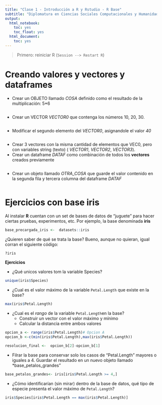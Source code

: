 ```yaml
---
title: "Clase 1 - Introducción a R y Rstudio - R Base" 
subtitle: "Diplomatura en Ciencias Sociales Computacionales y Humanidades Digintales - UNSAM"
output:
  html_notebook:
    toc: yes
    toc_float: yes
  html_document:
    toc: yes
---
```

> Primero: reiniciar R (`Session --> Restart R`)

# Creando valores y vectores y dataframes 

- Crear un OBJETO llamado _COSA_ definido como el resultado de la multiplicación: 5*6
```r

```


- Crear un VECTOR _VECTOR0_ que contenga los números 10, 20, 30.
```r

```


- Modificar el segundo elemento del _VECTOR0_, asignandole el valor *40*
```r

```


- Crear 3 vectores con la misma cantidad de elementos que VEC0, pero con variables string (texto) ( _VECTOR1_, _VECTOR2_, _VECTOR3_).
- Crear un dataframe _DATAF_ como combinación de todos los __vectores__ creados previamente
```r

```


- Crear un objeto llamado *OTRA_COSA* que guarde el valor contenido en la segunda fila y tercera columna del dataframe _DATAF_
```r

```



# Ejercicios con base **iris**


Al instalar **R** cuentan con un set de bases de datos de "juguete" para hacer ciertas pruebas, experimentos, etc. Por ejemplo, la base denominada **iris**
```r
base_precargada_iris <-  datasets::iris       
```

¿Quieren saber de qué se trata la base? Bueno, aunque no quieran, igual corran el siguiente código:
```r
?iris
```

**Ejercicios**      

- ¿Qué unicos valores tom la variable Species?

```r
unique(iris$Species)
```

- ¿Cual es el valor máximo de la variable `Petal.Length` que existe en la base?

```r
max(iris$Petal.Length)
```
- ¿Cual es el *rango* de la variable `Petal.Length`en la base? 
  - Construir un vector con el valor máximo y mínimo
  - Calcular la distancia entre ambos valores

```r
opcion_a <- range(iris$Petal.Length)# Opcion A 
opcion_b <-c(min(iris$Petal.Length),max(iris$Petal.Length))

resolucion_final <-  opcion_b[2]-opcion_b[1]
```

 - Filrar la base para conservar solo los casos de "Petal.Length" mayores o iguales a 4. Guardar el resultado en un nuevo objeto llamado *base_petalos_grandes" 
```r
base_petalos_grandes<- iris[iris$Petal.Length >= 4,]
```


- ¿Cómo identificarían (sin mirar) dentro de la base de datos, qué tipo de especie  presenta el valor máximo de `Petal.Length`?
```r
iris$Species[iris$Petal.Length == max(iris$Petal.Length)]
```



